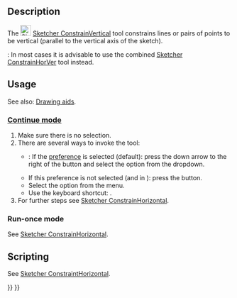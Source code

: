 <languages/>

{{Docnav
|[[Sketcher_ConstrainHorizontal|Horizontal]]
|[[Sketcher_ConstrainParallel|Parallel]]
|[[Sketcher_Workbench|Sketcher]]
|IconL=Sketcher_ConstrainHorizontal.svg
|IconR=Sketcher_ConstrainParallel.svg
|IconC=Workbench_Sketcher.svg
}}

{{GuiCommand
|Name=Sketcher ConstrainVertical
|MenuLocation=Sketch → Sketcher constraints → Constrain vertical
|Workbenches=[[Sketcher_Workbench|Sketcher]]
|Shortcut={{KEY|V}}
|SeeAlso=[[Sketcher_ConstrainHorVer|Sketcher ConstrainHorVer]], [[Sketcher_ConstrainHorizontal|Sketcher ConstraintHorizontal]]
}}

==Description==

The [[Image:Sketcher_ConstrainVertical.svg|24px]] [[Sketcher_ConstrainVertical|Sketcher ConstrainVertical]] tool constrains lines or pairs of points to be vertical (parallel to the vertical axis of the sketch).

{{Version|1.0}}: In most cases it is advisable to use the combined [[Sketcher_ConstrainHorVer|Sketcher ConstrainHorVer]] tool instead.

==Usage==

See also: [[Sketcher_Workbench#Drawing_aids|Drawing aids]].

===[[Sketcher_Workbench#Continue_modes|Continue mode]]===

# Make sure there is no selection.
# There are several ways to invoke the tool:
#* {{Version|1.0}}: If the {{MenuCommand|Auto tool for Horizontal/Vertical}} [[Sketcher_Preferences#General|preference]] is selected (default): press the down arrow to the right of the {{Button|[[Image:Sketcher_ConstrainHorVer.svg||x16px]][[Image:Toolbar_flyout_arrow.svg|x16px]]}} button and select the {{MenuCommand|[[Image:Sketcher_ConstrainVertical.svg|16px]] Constrain vertical}} option from the dropdown.
#* If this preference is not selected (and in {{VersionMinus|0.21}}): press the {{Button|[[Image:Sketcher_ConstrainVertical.svg|16px]] [[Sketcher_ConstrainVertical|Constrain vertical]]}} button.
#* Select the {{MenuCommand|Sketch → Sketcher constraints → [[Image:Sketcher_ConstrainVertical.svg|16px]] Constrain vertical}} option from the menu.
#* Use the keyboard shortcut: {{KEY|V}}.
# For further steps see [[Sketcher_ConstrainHorizontal#Continue_mode|Sketcher ConstrainHorizontal]].

===Run-once mode===

See [[Sketcher_ConstrainHorizontal#Run-once_mode|Sketcher ConstrainHorizontal]].

==Scripting==

See [[Sketcher_ConstrainHorizontal#Scripting|Sketcher ConstraintHorizontal]].


{{Docnav
|[[Sketcher_ConstrainHorizontal|Horizontal]]
|[[Sketcher_ConstrainParallel|Parallel]]
|[[Sketcher_Workbench|Sketcher]]
|IconL=Sketcher_ConstrainHorizontal.svg
|IconR=Sketcher_ConstrainParallel.svg
|IconC=Workbench_Sketcher.svg
}}

{{Sketcher_Tools_navi{{#translation:}}}}
{{Userdocnavi{{#translation:}}}}